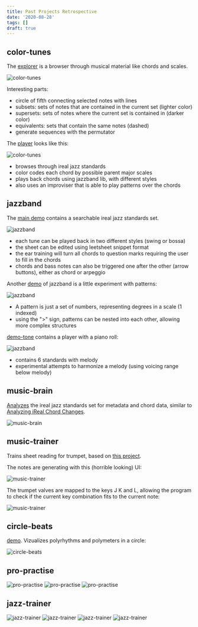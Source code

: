 ```yaml
---
title: Past Projects Retrospective
date: '2020-08-28'
tags: []
draft: true
---
```


## color-tunes

The [explorer](https://felixroos.github.io/color-tunes/#/explorer) is a browser through musical material like chords and scales.

![color-tunes](./img/project-screenshots/color-tunes_explorer.png)

Interesting parts:

- circle of fifth connecting selected notes with lines
- subsets: sets of notes that are contained in the current set (lighter color)
- supersets: sets of notes where the current set is contained in (darker color)
- equivalents: sets that contain the same notes (dashed)
- generate sequences with the permutator

The [player](https://felixroos.github.io/color-tunes/#/tunes) looks like this:

![color-tunes](./img/project-screenshots/color-tunes_player.png)

- browses through ireal jazz standards
- color codes each chord by possible parent major scales
- plays back chords using jazzband lib, with different styles
- also uses an improviser that is able to play patterns over the chords

## jazzband

The [main demo](https://felixroos.github.io/jazzband/) contains a searchable ireal jazz standards set.

![jazzband](./img/project-screenshots/jazzband_demo.png)

- each tune can be played back in two different styles (swing or bossa)
- the sheet can be edited using leetsheet snippet format
- the ear training will turn all chords to question marks requiring the user to fill in the chords
- chords and bass notes can also be triggered one after the other (arrow buttons), either as chord or arpeggio

Another [demo](https://github.com/felixroos/jazzband/tree/develop/demo-patterns) of jazzband is a little experiment with patterns:

![jazzband](./img/project-screenshots/jazzband_demo-patterns.png)

- A pattern is just a set of numbers, representing degrees in a scale (1 indexed)
- using the ">" sign, patterns can be nested into each other, allowing more complex structures

[demo-tone](https://github.com/felixroos/jazzband/tree/develop/demo-tone) contains a player with a piano roll:

![jazzband](./img/project-screenshots/jazzband_demo-tone.png)

- contains 6 standards with melody
- experimental attempts to harmonize a melody (using voicing range below melody)

## music-brain

[Analyzes](https://github.com/felixroos/music-brain) the ireal jazz standards set for metadata and chord data, similar to [Analyzing iReal Chord Changes](https://felixroos.github.io/blog/ireal-analytics/).

![music-brain](./img/project-screenshots/music-brain.png)

## music-trainer

Trains sheet reading for trumpet, based on [this project](http://onehungrymind.com/notes-angular-midi/).

The notes are generating with this (horrible looking) UI:

![music-trainer](./img/project-screenshots/music-trainer_quiz-form.png)

The trumpet valves are mapped to the keys J K and L, allowing the program to check if the current key combination fits to the current note:

![music-trainer](./img/project-screenshots/music-trainer_quiz-score.png)

## circle-beats

[demo](https://circle-beats.stackblitz.io). Vizualizes polyrhythms and polymeters in a circle:

![circle-beats](./img/project-screenshots/circlebeats.gif)

<div style={{display:'none'}}>
  
## pro-practise

![pro-practise](./img/project-screenshots/pro-practise-routine.png)
![pro-practise](./img/project-screenshots/pro-practise-routines.png)
![pro-practise](./img/project-screenshots/pro-practise-time.png)

## jazz-trainer

![jazz-trainer](./img/project-screenshots/jazz-trainer_progression251.png)
![jazz-trainer](./img/project-screenshots/jazz-trainer_progressions.png)
![jazz-trainer](./img/project-screenshots/jazz-trainer_song.png)
![jazz-trainer](./img/project-screenshots/jazz-trainer_songs.png)

</div>
